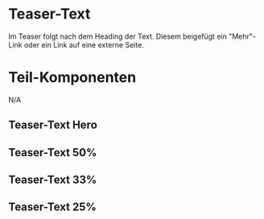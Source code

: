 
<Meta of={TeaserTextStories} />

# Teaser-Text

Im Teaser folgt nach dem Heading der Text. Diesem beigefügt ein "Mehr"-Link oder ein Link auf eine externe Seite.

# Teil-Komponenten

N/A

## Teaser-Text Hero

<Canvas>
    <Story of={TeaserTextStories.TeasertextHero} />
</Canvas>

## Teaser-Text 50%

<Canvas>
    <Story of={TeaserTextStories.Teasertext50} />
</Canvas>

## Teaser-Text 33%

<Canvas>
    <Story of={TeaserTextStories.Teasertext33} />
</Canvas>

## Teaser-Text 25%

<Canvas>
    <Story of={TeaserTextStories.Teasertext25} />
</Canvas>
